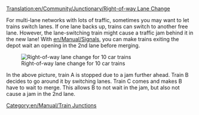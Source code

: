 [[Translation:en/Community/Junctionary/Right-of-way Lane Change]]
{{en/Community/Junctionary/Navigation}}

For multi-lane networks with lots of traffic, sometimes you may want to let trains switch lanes.   If one lane backs up, trains can switch to another free lane.  However, the lane-switching train might cause a traffic jam behind it in the new lane!  With [[en/Manual/Signals]], you can make trains exiting the depot wait an opening in the 2nd lane before merging.

[[File:en/Community/Junctionary/Right-of-way lane change.png|none|frame|Right-of-way lane change for 10 car trains]]

In the above picture, train A is stopped due to a jam further ahead.  Train B decides to go around it by switching lanes.  Train C comes and makes B have to wait to merge.  This allows B to not wait in the jam, but also not cause a jam in the 2nd lane.

[[Category:en/Manual/Train Junctions]]